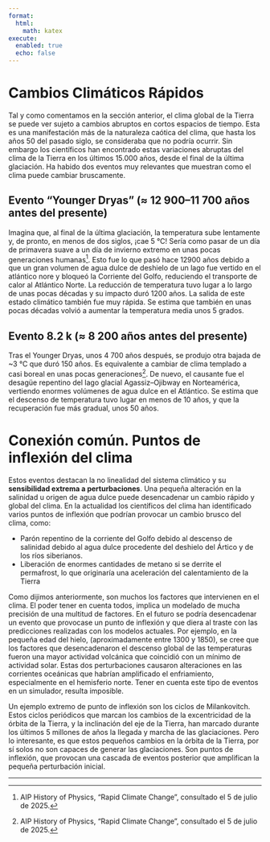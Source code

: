 ```yaml
---
format:
  html:
    math: katex
execute:
  enabled: true
  echo: false
---
```


# Cambios Climáticos Rápidos

Tal y como comentamos en la sección anterior, el clima global de la Tierra se puede ver sujeto a cambios abruptos en cortos espacios de tiempo. Esta es una manifestación más de la naturaleza caótica del clima, que hasta los años 50 del pasado siglo, se consideraba que no podría ocurrir. Sin embargo los científicos han encontrado estas variaciones abruptas del clima de la Tierra en los últimos 15.000 años, desde el final de la última glaciación.  Ha habido dos eventos muy relevantes que muestran como el clima puede cambiar bruscamente.


## Evento "Younger Dryas" (≈ 12 900–11 700 años antes del presente)
 Imagina que, al final de la última glaciación, la temperatura sube lentamente y, de pronto, en menos de dos siglos, ¡cae 5 °C! Sería como pasar de un día de primavera suave a un día de invierno extremo en unas pocas generaciones humanas[^1]. Esto fue lo que pasó hace 12900 años debido a que un gran volumen de agua dulce de deshielo de un lago fue vertido en el atlántico nore y bloqueó la Corriente del Golfo, reduciendo el transporte de calor al Atlántico Norte. La reducción de temperatura tuvo lugar a lo largo de unas pocas décadas y su impacto duró 1200 años. La salida de este estado climático también fue muy rápida. Se estima que también en unas pocas décadas volvió a aumentar la temperatura media unos 5 grados.

## Evento 8.2 k (≈ 8 200 años antes del presente)
Tras el Younger Dryas, unos 4 700 años después, se produjo otra bajada de ~3 °C que duró 150 años. Es equivalente a cambiar de clima templado a casi boreal en unas pocas generaciones[^1]. De nuevo, el causante fue el desagüe repentino del lago glacial Agassiz–Ojibway en Norteamérica, vertiendo enormes volúmenes de agua dulce en el Atlántico. Se estima que el descenso de temperatura tuvo lugar en menos de 10 años, y que la recuperación fue más gradual, unos 50 años.

# Conexión común. Puntos de inflexión del clima

Estos eventos destacan la no linealidad del sistema climático y su **sensibilidad extrema a perturbaciones**. Una pequeña alteración en la salinidad u origen de agua dulce puede desencadenar un cambio rápido y global del clima. En la actualidad los científicos del clima han identificado varios puntos de inflexión que podrían provocar un cambio brusco del clima, como:

- Parón repentino de la corriente del Golfo debido al descenso de salinidad debido al agua dulce procedente del deshielo del Ártico y de los ríos siberianos.
- Liberación de enormes cantidades de metano si se derrite el permafrost, lo que originaría una aceleración del calentamiento de la Tierra

Como dijimos anteriormente, son muchos los factores que intervienen en el clima. El poder tener en cuenta todos, implica un modelado de mucha precisión de una multitud de factores. En el futuro se podría desencadenar un evento que provocase un punto de inflexión y que diera al traste con las predicciones realizadas con los modelos actuales. Por ejemplo, en la pequeña edad del hielo, (aproximadamente entre 1300 y 1850), se cree que los factores que desencadenaron el descenso global de las temperaturas fueron una mayor actividad volcánica que coincidió con un mínimo de actividad solar. Estas dos perturbaciones causaron alteraciones en las corrientes oceánicas que habrían amplificado el enfriamiento, especialmente en el hemisferio norte. Tener en cuenta este tipo de eventos en un simulador, resulta imposible. 

Un ejemplo extremo de punto de inflexión son los ciclos de Milankovitch. Estos ciclos periódicos que marcan los cambios de la excentricidad de la órbita de la Tierra, y la inclinación del eje de la Tierra, han marcado durante los últimos 5 millones de años la llegada y marcha de las glaciaciones. Pero lo interesante, es que estos pequeños cambios en la órbita de la Tierra, por sí solos no son capaces de generar las glaciaciones. Son puntos de inflexión, que provocan una cascada de eventos posterior que amplifican la pequeña perturbación inicial. 



---

[^1]: AIP History of Physics, "Rapid Climate Change", consultado el 5 de julio de 2025.  
[^2]: Wikipedia en español, "Dansgaard–Oeschger event", consultado el 5 de julio de 2025.  
